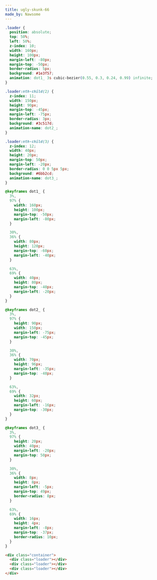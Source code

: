 ```yaml
---
title: ugly-skunk-66
made_by: Nawsome
---
```


```css
.loader {
  position: absolute;
  top: 50%;
  left: 50%;
  z-index: 10;
  width: 160px;
  height: 100px;
  margin-left: -80px;
  margin-top: -50px;
  border-radius: 5px;
  background: #1e3f57;
  animation: dot1_ 3s cubic-bezier(0.55, 0.3, 0.24, 0.99) infinite;
}

.loader:nth-child(2) {
  z-index: 11;
  width: 150px;
  height: 90px;
  margin-top: -45px;
  margin-left: -75px;
  border-radius: 3px;
  background: #3c517d;
  animation-name: dot2_;
}

.loader:nth-child(3) {
  z-index: 12;
  width: 40px;
  height: 20px;
  margin-top: 50px;
  margin-left: -20px;
  border-radius: 0 0 5px 5px;
  background: #6bb2cd;
  animation-name: dot3_;
}

@keyframes dot1_ {
  3%,
  97% {
    width: 160px;
    height: 100px;
    margin-top: -50px;
    margin-left: -80px;
  }

  30%,
  36% {
    width: 80px;
    height: 120px;
    margin-top: -60px;
    margin-left: -40px;
  }

  63%,
  69% {
    width: 40px;
    height: 80px;
    margin-top: -40px;
    margin-left: -20px;
  }
}

@keyframes dot2_ {
  3%,
  97% {
    height: 90px;
    width: 150px;
    margin-left: -75px;
    margin-top: -45px;
  }

  30%,
  36% {
    width: 70px;
    height: 96px;
    margin-left: -35px;
    margin-top: -48px;
  }

  63%,
  69% {
    width: 32px;
    height: 60px;
    margin-left: -16px;
    margin-top: -30px;
  }
}

@keyframes dot3_ {
  3%,
  97% {
    height: 20px;
    width: 40px;
    margin-left: -20px;
    margin-top: 50px;
  }

  30%,
  36% {
    width: 8px;
    height: 8px;
    margin-left: -5px;
    margin-top: 49px;
    border-radius: 8px;
  }

  63%,
  69% {
    width: 16px;
    height: 4px;
    margin-left: -8px;
    margin-top: -37px;
    border-radius: 10px;
  }
}
```

```html
<div class="container">
  <div class="loader"></div>
  <div class="loader"></div>
  <div class="loader"></div>
</div>
```
